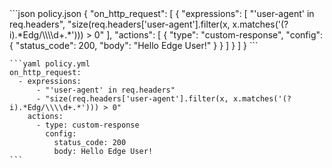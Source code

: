  <CodeGroup>
    ```json policy.json
    {
      "on_http_request": [
        {
          "expressions": [
            "'user-agent' in req.headers",
            "size(req.headers['user-agent'].filter(x, x.matches('(?i).*Edg/\\\\d+.*'))) > 0"
          ],
          "actions": [
            {
              "type": "custom-response",
              "config": {
                "status_code": 200,
                "body": "Hello Edge User!"
              }
            }
          ]
        }
      ]
    }
    ```

    ```yaml policy.yml
    on_http_request:
      - expressions:
          - "'user-agent' in req.headers"
          - "size(req.headers['user-agent'].filter(x, x.matches('(?i).*Edg/\\\\d+.*'))) > 0"
        actions:
          - type: custom-response
            config:
              status_code: 200
              body: Hello Edge User!
    ```
  </CodeGroup>